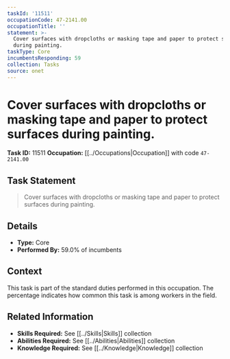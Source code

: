 ```yaml
---
taskId: '11511'
occupationCode: 47-2141.00
occupationTitle: ''
statement: >-
  Cover surfaces with dropcloths or masking tape and paper to protect surfaces
  during painting.
taskType: Core
incumbentsResponding: 59
collection: Tasks
source: onet
---
```

# Cover surfaces with dropcloths or masking tape and paper to protect surfaces during painting.

**Task ID:** 11511
**Occupation:** [[../Occupations|Occupation]] with code `47-2141.00`

## Task Statement

> Cover surfaces with dropcloths or masking tape and paper to protect surfaces during painting.

## Details

- **Type:** Core
- **Performed By:** 59.0% of incumbents

## Context

This task is part of the standard duties performed in this occupation. The percentage indicates how common this task is among workers in the field.

## Related Information

- **Skills Required:** See [[../Skills|Skills]] collection
- **Abilities Required:** See [[../Abilities|Abilities]] collection
- **Knowledge Required:** See [[../Knowledge|Knowledge]] collection
